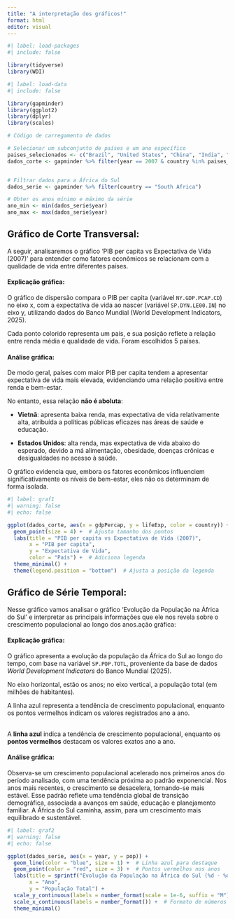 ---
title: "A interpretação dos gráficos!"
format: html
editor: visual
---

```{r}
#| label: load-packages
#| include: false

library(tidyverse)
library(WDI)
```

```{r}
#| label: load-data
#| include: false

library(gapminder)
library(ggplot2)
library(dplyr)
library(scales)

# Código de carregamento de dados

# Selecionar um subconjunto de países e um ano específico
paises_selecionados <- c("Brazil", "United States", "China", "India", "Germany")
dados_corte <- gapminder %>% filter(year == 2007 & country %in% paises_selecionados)


# Filtrar dados para a África do Sul
dados_serie <- gapminder %>% filter(country == "South Africa")

# Obter os anos mínimo e máximo da série
ano_min <- min(dados_serie$year)
ano_max <- max(dados_serie$year)
```

## Gráfico de Corte Transversal:

A seguir, analisaremos o gráfico ‘PIB per capita vs Expectativa de Vida (2007)’ para entender como fatores econômicos se relacionam com a qualidade de vida entre diferentes países.

#### Explicação gráfica:

O gráfico de dispersão compara o PIB per capita (variável `NY.GDP.PCAP.CD`) no eixo x, com a expectativa de vida ao nascer (variável `SP.DYN.LE00.IN`) no eixo y, utilizando dados do Banco Mundial (World Development Indicators, 2025).\

Cada ponto colorido representa um país, e sua posição reflete a relação entre renda média e qualidade de vida. Foram escolhidos 5 países.

#### Análise gráfica:

De modo geral, países com maior PIB per capita tendem a apresentar expectativa de vida mais elevada, evidenciando uma relação positiva entre renda e bem-estar.

No entanto, essa relação **não é aboluta**:

-   **Vietnã**: apresenta baixa renda, mas expectativa de vida relativamente alta, atribuída a políticas públicas eficazes nas áreas de saúde e educação.

-   **Estados Unidos**: alta renda, mas expectativa de vida abaixo do esperado, devido a má alimentação, obesidade, doenças crônicas e desigualdades no acesso à saúde.

O gráfico evidencia que, embora os fatores econômicos influenciem significativamente os níveis de bem-estar, eles não os determinam de forma isolada.

```{r}
#| label: graf1
#| warning: false
#| echo: false

ggplot(dados_corte, aes(x = gdpPercap, y = lifeExp, color = country)) +
  geom_point(size = 4) +  # Ajusta tamanho dos pontos
  labs(title = "PIB per capita vs Expectativa de Vida (2007)",
       x = "PIB per capita",
       y = "Expectativa de Vida",
       color = "País") +  # Adiciona legenda
  theme_minimal() +
  theme(legend.position = "bottom")  # Ajusta a posição da legenda

```

## Gráfico de Série Temporal:

Nesse gráfico vamos analisar o gráfico 'Evolução da População na África do Sul' e interpretar as principais informações que ele nos revela sobre o crescimento populacional ao longo dos anos.ação gráfica:

#### Explicação gráfica:

O gráfico apresenta a evolução da população da África do Sul ao longo do tempo, com base na variável `SP.POP.TOTL`, proveniente da base de dados *World Development Indicators* do Banco Mundial (2025).\

No eixo horizontal, estão os anos; no eixo vertical, a população total (em milhões de habitantes).\

A linha azul representa a tendência de crescimento populacional, enquanto os pontos vermelhos indicam os valores registrados ano a ano.

\
A **linha azul** indica a tendência de crescimento populacional, enquanto os **pontos vermelhos** destacam os valores exatos ano a ano.

#### Análise gráfica:

Observa-se um crescimento populacional acelerado nos primeiros anos do período analisado, com uma tendência próxima ao padrão exponencial. Nos anos mais recentes, o crescimento se desacelera, tornando-se mais estável. Esse padrão reflete uma tendência global de transição demográfica, associada a avanços em saúde, educação e planejamento familiar. A África do Sul caminha, assim, para um crescimento mais equilibrado e sustentável.

```{r}
#| label: graf2
#| warning: false
#| echo: false

ggplot(dados_serie, aes(x = year, y = pop)) +
  geom_line(color = "blue", size = 1) +  # Linha azul para destaque
  geom_point(color = "red", size = 3) +  # Pontos vermelhos nos anos
  labs(title = sprintf("Evolução da População na África do Sul (%d - %d)", ano_min, ano_max),
       x = "Ano",
       y = "População Total") +
  scale_y_continuous(labels = number_format(scale = 1e-6, suffix = "M")) +  # Formato de números decimais (milhões)
  scale_x_continuous(labels = number_format()) +  # Formato de números para o eixo X
  theme_minimal()
```
